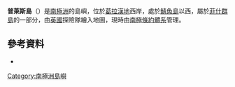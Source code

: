 {{coord|66|1|S|65|27|W|display=title}}

'''普萊斯島'''（{{lang-en|Plaice Island}}）是[[南極洲|南極洲]]的島嶼，位於[[葛拉漢地|葛拉漢地]]西岸，處於[[鯖魚島|鯖魚島]]以西，屬於[[菲什群島|菲什群島]]的一部分，由[[英國|英國]]探險隊繪入地圖，現時由[[南極條約體系|南極條約體系]]管理。

==參考資料==
*{{usgs-gazetteer}}

{{DEFAULTSORT:Plaice Island}}
[[Category:南極洲島嶼|Category:南極洲島嶼]]


{{GrahamCoast-geo-stub}}